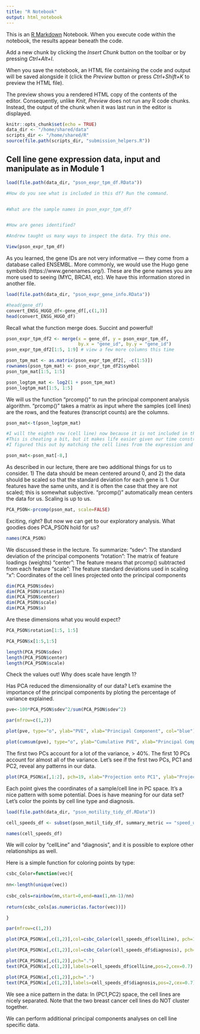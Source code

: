 ```yaml
---
title: "R Notebook"
output: html_notebook
---
```


This is an [R Markdown](http://rmarkdown.rstudio.com) Notebook. When you execute code within the notebook, the results appear beneath the code. 

Add a new chunk by clicking the *Insert Chunk* button on the toolbar or by pressing *Ctrl+Alt+I*.

When you save the notebook, an HTML file containing the code and output will be saved alongside it (click the *Preview* button or press *Ctrl+Shift+K* to preview the HTML file).

The preview shows you a rendered HTML copy of the contents of the editor. Consequently, unlike *Knit*, *Preview* does not run any R code chunks. Instead, the output of the chunk when it was last run in the editor is displayed.


```r
knitr::opts_chunk$set(echo = TRUE)
data_dir <- "/home/shared/data"
scripts_dir <- "/home/shared/R"
source(file.path(scripts_dir, "submission_helpers.R"))
```

## Cell line gene expression data, input and manipulate as in Module 1

```r
load(file.path(data_dir, "pson_expr_tpm_df.RData"))
```

```r
#How do you see what is included in this df? Run the command. 



```

```r
#What are the sample names in pson_expr_tpm_df?


#How are genes identified?


```

```r
#Andrew taught us many ways to inspect the data. Try this one.

View(pson_expr_tpm_df)

```

As you learned, the gene IDs are not very informative — they come from a database called ENSEMBL. More commonly, we would use the Hugo gene symbols (https://www.genenames.org/). These are the gene names you are more used to seeing (MYC, BRCA1, etc). We have this information stored in another file.

```r
load(file.path(data_dir, "pson_expr_gene_info.RData"))
```

```r
#head(gene_df)
convert_ENSG_HUGO_df<-gene_df[,c(1,3)]
head(convert_ENSG_HUGO_df)
```

Recall what the function merge does. Succint and powerful!

```r
pson_expr_tpm_df2 <- merge(x = gene_df, y = pson_expr_tpm_df, 
                           by.x = "gene_id", by.y = "gene_id")
pson_expr_tpm_df2[1:5, 1:9] # view a few more columns this time
```

```r
pson_tpm_mat <- as.matrix(pson_expr_tpm_df2[, -c(1:5)]) 
rownames(pson_tpm_mat) <- pson_expr_tpm_df2$symbol
pson_tpm_mat[1:5, 1:5]
```

```r
pson_logtpm_mat <- log2(1 + pson_tpm_mat)
pson_logtpm_mat[1:5, 1:5]
```

We will us the function "prcomp()" to run the principal component analysis algorithm. "prcomp()" takes a matrix as input where the samples (cell lines) are the rows, and the features (transcript counts) are the columns.

```r
pson_mat<-t(pson_logtpm_mat)

#I will the eighth row (cell line) now because it is not included in the motility data frame.
#This is cheating a bit, but it makes life easier given our time constraints.
#I figured this out by matching the cell lines from the expression and motility data.

pson_mat<-pson_mat[-8,]   

```

As described in our lecture, there are two additional things for us to consider. 1) The data should be mean centered around 0, and 2) the data should be scaled so that the standard deviation for each gene is 1. Our features have the same units, and it is often the case that they are not scaled; this is somewhat subjective. "prcomp()" automatically mean centers the data for us.  Scaling is up to us.

```r
PCA_PSON<-prcomp(pson_mat, scale=FALSE)

```

Exciting, right?  But now we can get to our exploratory analysis.  What goodies does PCA_PSON hold for us?

```r
names(PCA_PSON)
```

We discussed these in the lecture. To summarize:
"sdev": The standard deviation of the principal components
"rotation": The matrix of feature loadings (weights)
"center": The feature means that prcomp() subtracted from each feature
"scale": The feature standard deviations used in scaling
"x": Coordinates of the cell lines projected onto the principal components

```r
dim(PCA_PSON$sdev)
dim(PCA_PSON$rotation)
dim(PCA_PSON$center)
dim(PCA_PSON$scale)
dim(PCA_PSON$x)
```

Are these dimensions what you would expect?

```r

PCA_PSON$rotation[1:5, 1:5]

```
```r

PCA_PSON$x[1:5,1:5]

```


```r
length(PCA_PSON$sdev)
length(PCA_PSON$center)
length(PCA_PSON$scale)
```

Check the values out! Why does scale have length 1?

Has PCA reduced the dimensionality of our data? Let's examine the importance of the principal components by ploting the percentage of variance explained. 

```r

pve<-100*PCA_PSON$sdev^2/sum(PCA_PSON$sdev^2)

par(mfrow=c(1,2))

plot(pve, type="o", ylab="PVE", xlab="Principal Component", col="blue")

plot(cumsum(pve), type="o", ylab="Cumulative PVE", xlab="Principal Component", col="brown3")
```

The first two PCs account for a lot of the variance, > 40%.  The first 10 PCs account for almost all of the variance.  Let's see if the first two PCs, PC1 and PC2, reveal any patterns in our data.

```r

plot(PCA_PSON$x[,1:2], pch=19, xlab="Projection onto PC1", ylab="Projection onto PC2")

```

Each point gives the coordinates of a sample/cell line in PC space.
It's a nice pattern with some potential.  Does is have meaning for our data set?
Let's color the points by cell line type and diagnosis.

```r

load(file.path(data_dir, "pson_motility_tidy_df.RData"))

cell_speeds_df <- subset(pson_motil_tidy_df, summary_metric == "speed_um_hr")

names(cell_speeds_df)

```

We will color by "cellLine" and "diagnosis", and it is possible to explore other relationships as well.

Here is a simple function for coloring points by type:

```r

csbc_Color=function(vec){
  
nn<-length(unique(vec))
  
csbc_cols=rainbow(nn,start=0,end=max(1,nn-1)/nn)
  
return(csbc_cols[as.numeric(as.factor(vec))])

}
```

```r

par(mfrow=c(1,2))

plot(PCA_PSON$x[,c(1,2)],col=csbc_Color(cell_speeds_df$cellLine), pch=19)

plot(PCA_PSON$x[,c(1,2)],col=csbc_Color(cell_speeds_df$diagnosis), pch=19)

```

```r

plot(PCA_PSON$x[,c(1,2)],pch=".") 
text(PCA_PSON$x[,c(1,2)],labels=cell_speeds_df$cellLine,pos=2,cex=0.7)

```

```r

plot(PCA_PSON$x[,c(1,2)],pch=".") 
text(PCA_PSON$x[,c(1,2)],labels=cell_speeds_df$diagnosis,pos=2,cex=0.7)

```

We see a nice pattern in the data:  In (PC1,PC2) space, the cell lines are nicely separated.
Note that the two breast cancer cell lines do NOT cluster together.

We can perform additional principal components analyses on cell line specific data. 


